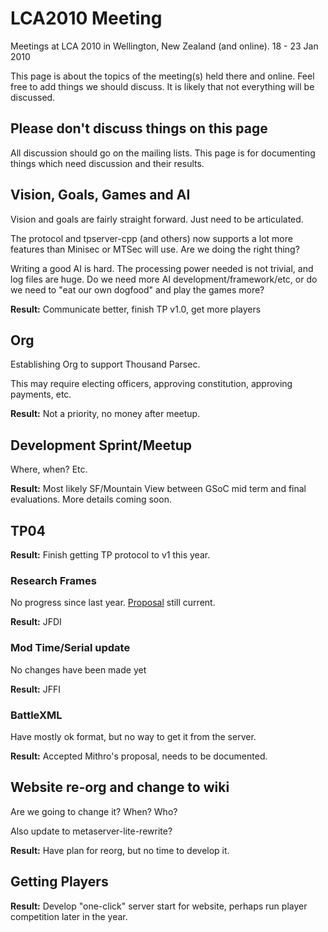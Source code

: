 = LCA2010 Meeting =

Meetings at LCA 2010 in Wellington, New Zealand (and online). 18 - 23 Jan 2010

This page is about the topics of the meeting(s) held there and online. Feel free to add things we should discuss. It is likely that not everything will be discussed.

== Please don't discuss things on this page ==
All discussion should go on the mailing lists. This page is for documenting things which need discussion and their results.

== Vision, Goals, Games and AI ==
Vision and goals are fairly straight forward. Just need to be articulated. 

The protocol and tpserver-cpp (and others) now supports a lot more features than Minisec or MTSec will use. Are we doing the right thing? 

Writing a good AI is hard. The processing power needed is not trivial, and log files are huge. Do we need more AI development/framework/etc, or do we need to "eat our own dogfood" and play the games more? 

'''Result:''' Communicate better, finish TP v1.0, get more players

== Org ==
Establishing Org to support Thousand Parsec.

This may require electing officers, approving constitution, approving payments, etc.

'''Result:''' Not a priority, no money after meetup.

== Development Sprint/Meetup ==

Where, when? Etc.

'''Result:''' Most likely SF/Mountain View between GSoC mid term and final evaluations. More details coming soon.

== TP04 ==

'''Result:''' Finish getting TP protocol to v1 this year.

=== Research Frames ===
No progress since last year. [[Research Frames|Proposal]] still current.

'''Result:''' JFDI

=== Mod Time/Serial update ===
No changes have been made yet

'''Result:''' JFFI

=== BattleXML ===
Have mostly ok format, but no way to get it from the server.

'''Result:''' Accepted Mithro's proposal, needs to be documented.

== Website re-org and change to wiki ==
Are we going to change it? When? Who?

Also update to metaserver-lite-rewrite?

'''Result:''' Have plan for reorg, but no time to develop it. 

== Getting Players ==

'''Result:''' Develop "one-click" server start for website, perhaps run player competition later in the year.